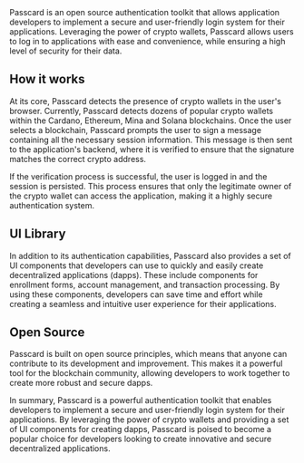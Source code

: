 
<Article icon={TbInfoSquareRoundedFilled} title="What is Passcard?">
Passcard is an open source authentication toolkit that allows application developers to implement a secure and user-friendly login system for their applications. Leveraging the power of crypto wallets, Passcard allows users to log in to applications with ease and convenience, while ensuring a high level of security for their data.

## How it works

At its core, Passcard detects the presence of crypto wallets in the user's browser. Currently, Passcard detects dozens of popular crypto wallets within the Cardano, Ethereum, Mina and Solana blockchains. Once the user selects a blockchain, Passcard prompts the user to sign a message containing all the necessary session information. This message is then sent to the application's backend, where it is verified to ensure that the signature matches the correct crypto address.

If the verification process is successful, the user is logged in and the session is persisted. This process ensures that only the legitimate owner of the crypto wallet can access the application, making it a highly secure authentication system.

## UI Library

In addition to its authentication capabilities, Passcard also provides a set of UI components that developers can use to quickly and easily create decentralized applications (dapps). These include components for enrollment forms, account management, and transaction processing. By using these components, developers can save time and effort while creating a seamless and intuitive user experience for their applications.

## Open Source

Passcard is built on open source principles, which means that anyone can contribute to its development and improvement. This makes it a powerful tool for the blockchain community, allowing developers to work together to create more robust and secure dapps.

In summary, Passcard is a powerful authentication toolkit that enables developers to implement a secure and user-friendly login system for their applications. By leveraging the power of crypto wallets and providing a set of UI components for creating dapps, Passcard is poised to become a popular choice for developers looking to create innovative and secure decentralized applications.

</Article>
